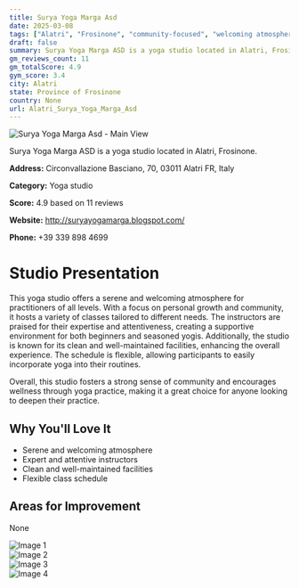 ```yaml
---
title: Surya Yoga Marga Asd
date: 2025-03-08
tags: ["Alatri", "Frosinone", "community-focused", "welcoming atmosphere", "Alatri"]  
draft: false
summary: Surya Yoga Marga ASD is a yoga studio located in Alatri, Frosinone.
gm_reviews_count: 11
gm_totalScore: 4.9
gym_score: 3.4
city: Alatri
state: Province of Frosinone
country: None
url: Alatri_Surya_Yoga_Marga_Asd
---
```


<div className="aspect-[16/9] relative my-8">
  <img 
    src="https://lh5.googleusercontent.com/p/AF1QipPEwlUA5dhvJ1g56wjYFB0_xR5s92DAadW3H7RE=w1920-h1080-k-no"
    alt="Surya Yoga Marga Asd - Main View"
    className="object-cover absolute inset-0 w-full h-full rounded-lg"
  />
</div>

Surya Yoga Marga ASD is a yoga studio located in Alatri, Frosinone.

**Address:** Circonvallazione Basciano, 70, 03011 Alatri FR, Italy

**Category:** Yoga studio

**Score:** 4.9 based on 11 reviews

**Website:** http://suryayogamarga.blogspot.com/

**Phone:** +39 339 898 4699

# Studio Presentation

This yoga studio offers a serene and welcoming atmosphere for practitioners of all levels. With a focus on personal growth and community, it hosts a variety of classes tailored to different needs. The instructors are praised for their expertise and attentiveness, creating a supportive environment for both beginners and seasoned yogis. Additionally, the studio is known for its clean and well-maintained facilities, enhancing the overall experience. The schedule is flexible, allowing participants to easily incorporate yoga into their routines.

Overall, this studio fosters a strong sense of community and encourages wellness through yoga practice, making it a great choice for anyone looking to deepen their practice.

## Why You'll Love It

- Serene and welcoming atmosphere
- Expert and attentive instructors
- Clean and well-maintained facilities
- Flexible class schedule

## Areas for Improvement

None

<div className="grid grid-cols-1 xl:grid-cols-2 gap-4 my-8">
<div className="aspect-[4/3] relative"><img src="https://lh5.googleusercontent.com/p/AF1QipNaU9szgu5d1IonioJQaYVUvBxtD5Jfa-NA9Y2h=w1920-h1080-k-no" alt="Image 1" className="object-cover absolute inset-0 w-full h-full rounded-lg" /></div>
<div className="aspect-[4/3] relative"><img src="https://lh5.googleusercontent.com/p/AF1QipMFaaAO-gWwI-Yzb22YmsIERXh5zSeiy_EkhyD1=w1920-h1080-k-no" alt="Image 2" className="object-cover absolute inset-0 w-full h-full rounded-lg" /></div>
<div className="aspect-[4/3] relative"><img src="https://lh5.googleusercontent.com/p/AF1QipOjoIq85_1KV0bPDAyDB1skhjRzQx9mudUdyThb=w1920-h1080-k-no" alt="Image 3" className="object-cover absolute inset-0 w-full h-full rounded-lg" /></div>
<div className="aspect-[4/3] relative"><img src="https://lh5.googleusercontent.com/p/AF1QipPzSEImvw2a-ATrbhbEkN7MAfMq3HNZlyu0aVZj=w1920-h1080-k-no" alt="Image 4" className="object-cover absolute inset-0 w-full h-full rounded-lg" /></div>
</div>